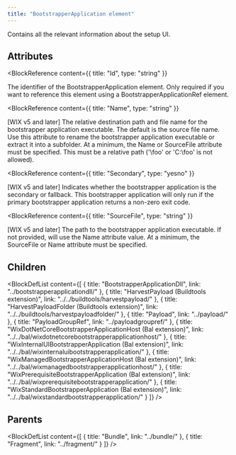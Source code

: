 ```yaml
---
title: "BootstrapperApplication element"
---
```



Contains all the relevant information about the setup UI.


## Attributes

<BlockWrapper>

  <BlockReference
    content={{
      title: "Id",
      type: "string"
    }}
  >
  The identifier of the BootstrapperApplication element. Only required if you want to reference this element using a BootstrapperApplicationRef element.
  </BlockReference>

  <BlockReference
    content={{
      title: "Name",
      type: "string"
    }}
  >
  [WIX v5 and later]
   The relative destination path and file name for the bootstrapper application executable.
   The default is the source file name. Use this attribute to rename the bootstrapper application executable or extract it into a subfolder.
   At a minimum, the Name or SourceFile attribute must be specified.
   This must be a relative path ('\foo' or 'C:\foo' is not allowed).
  </BlockReference>

  <BlockReference
    content={{
      title: "Secondary",
      type: "yesno"
    }}
  >
  [WIX v5 and later]
   Indicates whether the bootstrapper application is the secondary or fallback.
   This bootstrapper application will only run if the primary bootstrapper application returns a non-zero exit code.
  </BlockReference>

  <BlockReference
    content={{
      title: "SourceFile",
      type: "string"
    }}
  >
  [WIX v5 and later]
   The path to the bootstrapper application executable.
   If not provided, will use the Name attribute value.
   At a minimum, the SourceFile or Name attribute must be specified.
  </BlockReference>

</BlockWrapper>

## Children

<BlockDefList content={[
    {
      title: "BootstrapperApplicationDll",
      link: "../bootstrapperapplicationdll/"
    },
    {
      title: "HarvestPayload (Buildtools extension)",
      link: "../../buildtools/harvestpayload/"
    },
    {
      title: "HarvestPayloadFolder (Buildtools extension)",
      link: "../../buildtools/harvestpayloadfolder/"
    },
    {
      title: "Payload",
      link: "../payload/"
    },
    {
      title: "PayloadGroupRef",
      link: "../payloadgroupref/"
    },
    {
      title: "WixDotNetCoreBootstrapperApplicationHost (Bal extension)",
      link: "../../bal/wixdotnetcorebootstrapperapplicationhost/"
    },
    {
      title: "WixInternalUIBootstrapperApplication (Bal extension)",
      link: "../../bal/wixinternaluibootstrapperapplication/"
    },
    {
      title: "WixManagedBootstrapperApplicationHost (Bal extension)",
      link: "../../bal/wixmanagedbootstrapperapplicationhost/"
    },
    {
      title: "WixPrerequisiteBootstrapperApplication (Bal extension)",
      link: "../../bal/wixprerequisitebootstrapperapplication/"
    },
    {
      title: "WixStandardBootstrapperApplication (Bal extension)",
      link: "../../bal/wixstandardbootstrapperapplication/"
    }
  ]}
/>

## Parents

<BlockDefList content={[
    {
      title: "Bundle",
      link: "../bundle/"
    },
    {
      title: "Fragment",
      link: "../fragment/"
    }
  ]}
/>